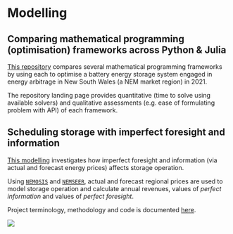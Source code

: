 # Modelling

## Comparing mathematical programming (optimisation) frameworks across Python & Julia

[This repository](https://github.com/prakaa/Battery-Optimisation-Benchmarking) compares several mathematical programming frameworks by using each to optimise a battery energy storage system engaged in energy arbitrage in New South Wales (a NEM market region) in 2021.

The repository landing page provides quantitative (time to solve using available solvers) and qualitative assessments (e.g. ease of formulating problem with API) of each framework.

## Scheduling storage with imperfect foresight and information

[This modelling](https://github.com/prakaa/NEMStorageUnderUncertainty) investigates how imperfect foresight and information (via actual and forecast energy prices) affects storage operation.

Using [`NEMOSIS`](nem_data.qmd#nemosis) and [`NEMSEER`](nem_data.qmd#nemseer), actual and forecast regional prices are used to model storage operation and calculate annual revenues, values of *perfect information* and values of *perfect foresight*.

Project terminology, methodology and code is documented [here](https://prakaa.github.io/NEMStorageUnderUncertainty/dev/).

![](https://prakaa.github.io/NEMStorageUnderUncertainty/dev/sim_example.png)